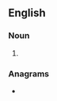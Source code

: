 ==English==

===Noun===
{{head|en|noun form}}

# {{plural of|en|sundowner}}

===Anagrams===
* {{anagrams|en|a=dennorssuw|newsrounds}}